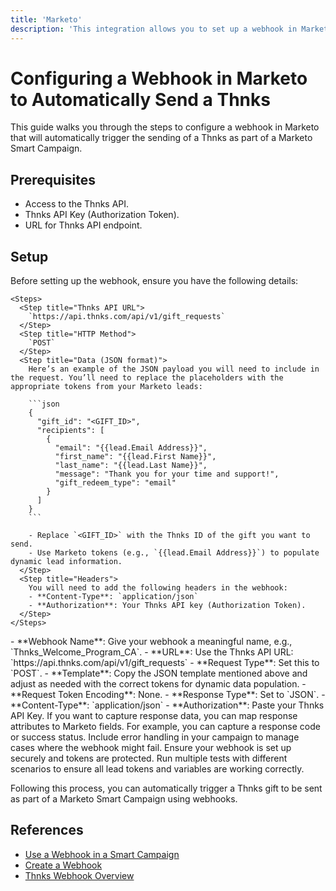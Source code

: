 ```yaml
---
title: 'Marketo'
description: 'This integration allows you to set up a webhook in Marketo that automatically triggers sending a Thnks through a Smart Campaign. By leveraging the Thnks API, it enables personalized appreciation messages to be sent to leads based on campaign actions, using dynamic data from Marketo.'
---
```


# Configuring a Webhook in Marketo to Automatically Send a Thnks

This guide walks you through the steps to configure a webhook in Marketo that will automatically trigger the sending of a Thnks as part of a Marketo Smart Campaign.

## Prerequisites
- Access to the Thnks API.
- Thnks API Key (Authorization Token).
- URL for Thnks API endpoint.

## Setup

<Steps>
  <Step title="Prepare Webhook Data">
    Before setting up the webhook, ensure you have the following details:

    <Steps>
      <Step title="Thnks API URL">
        `https://api.thnks.com/api/v1/gift_requests`
      </Step>
      <Step title="HTTP Method">
        `POST`
      </Step>
      <Step title="Data (JSON format)">
        Here’s an example of the JSON payload you will need to include in the request. You’ll need to replace the placeholders with the appropriate tokens from your Marketo leads:
        
        ```json
        {
          "gift_id": "<GIFT_ID>",
          "recipients": [
            {
              "email": "{{lead.Email Address}}",
              "first_name": "{{lead.First Name}}",
              "last_name": "{{lead.Last Name}}",
              "message": "Thank you for your time and support!",
              "gift_redeem_type": "email"
            }
          ]
        }
        ```

        - Replace `<GIFT_ID>` with the Thnks ID of the gift you want to send.
        - Use Marketo tokens (e.g., `{{lead.Email Address}}`) to populate dynamic lead information.
      </Step>
      <Step title="Headers">
        You will need to add the following headers in the webhook:
        - **Content-Type**: `application/json`
        - **Authorization**: Your Thnks API key (Authorization Token).
      </Step>
    </Steps>
  </Step>

  <Step title="Create a Webhook in Marketo">
    <Steps>
      <Step title="Log into Marketo and go to the Admin section"/>
      <Step title="Under Integrations, click Webhooks"/>
      <Step title="Click New Webhook to create a new webhook">
        - **Webhook Name**: Give your webhook a meaningful name, e.g., `Thnks_Welcome_Program_CA`.  
        - **URL**: Use the Thnks API URL:  
          `https://api.thnks.com/api/v1/gift_requests`
        - **Request Type**: Set this to `POST`.
        - **Template**: Copy the JSON template mentioned above and adjust as needed with the correct tokens for dynamic data population.
        - **Request Token Encoding**: None.
        - **Response Type**: Set to `JSON`.
      </Step>
      <Step title="Add Custom Headers">
        - **Content-Type**: `application/json`  
        - **Authorization**: Paste your Thnks API Key.
      </Step>
    </Steps>
  </Step>

  <Step title="Map Webhook Response (Optional)">
    <Steps>
      <Step title="Response Mappings">
        If you want to capture response data, you can map response attributes to Marketo fields. For example, you can capture a response code or success status.
      </Step>
    </Steps>
  </Step>

  <Step title="Add Webhook to Smart Campaign">
    <Steps>
      <Step title="Create or Edit a Smart Campaign in Marketo"/>
      <Step title="In the Flow tab of the campaign, add the Call Webhook action"/>
      <Step title="Select the webhook you just created (e.g., Thnks_Welcome_Program_CA)"/>
      <Step title="Adjust other flow actions and campaign settings as needed"/>
    </Steps>
  </Step>

  <Step title="Test and Verify">
    <Steps>
      <Step title="Run a test by triggering the Smart Campaign with a test lead"/>
      <Step title="Check the response from Thnks in the webhook log"/>
      <Step title="Make any necessary adjustments to the payload or tokens based on the test results"/>
    </Steps>
  </Step>

  <Step title="Best Practices">
    <Steps>
      <Step title="Error Handling">
        Include error handling in your campaign to manage cases where the webhook might fail.
      </Step>
      <Step title="Security">
        Ensure your webhook is set up securely and tokens are protected.
      </Step>
      <Step title="Testing">
        Run multiple tests with different scenarios to ensure all lead tokens and variables are working correctly.
      </Step>
    </Steps>
  </Step>
</Steps>

Following this process, you can automatically trigger a Thnks gift to be sent as part of a Marketo Smart Campaign using webhooks.

## References
- [Use a Webhook in a Smart Campaign](https://experienceleague.adobe.com/en/docs/marketo/using/product-docs/core-marketo-concepts/smart-campaigns/flow-actions/use-a-webhook-in-a-smart-campaign)
- [Create a Webhook](https://experienceleague.adobe.com/en/docs/marketo/using/product-docs/administration/additional-integrations/create-a-webhook)
- [Thnks Webhook Overview](7)